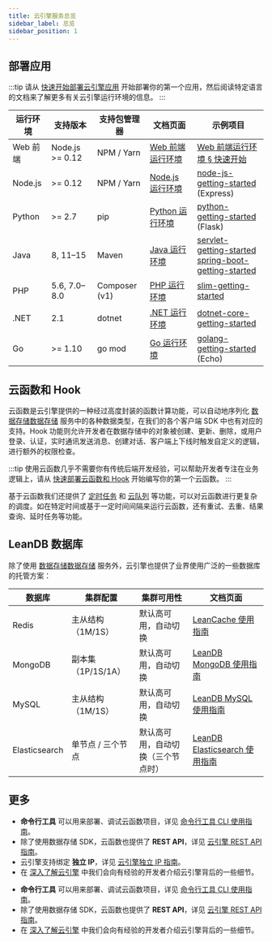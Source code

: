```yaml
---
title: 云引擎服务总览
sidebar_label: 总览
sidebar_position: 1
---
```



<PlatformIntroduction />

## 部署应用

:::tip
请从 [快速开始部署云引擎应用](/sdk/engine/deploy/getting-started/) 开始部署你的第一个应用，然后阅读特定语言的文档来了解更多有关云引擎运行环境的信息。
:::

| 运行环境 | 支持版本        | 支持包管理器  | 文档页面                                       | 示例项目                                                                                                                                                                     |
| -------- | --------------- | ------------- | ---------------------------------------------- | ---------------------------------------------------------------------------------------------------------------------------------------------------------------------------- |
| Web 前端 | Node.js >= 0.12 | NPM / Yarn    | [Web 前端运行环境](/sdk/engine/deploy/webapp/) | [Web 前端运行环境 § 快速开始](/sdk/engine/deploy/webapp/#快速开始)                                                                                                           |
| Node.js  | >= 0.12         | NPM / Yarn    | [Node.js 运行环境](/sdk/engine/deploy/nodejs/) | [node-js-getting-started](https://github.com/leancloud/node-js-getting-started/) (Express)                                                                                   |
| Python   | >= 2.7          | pip           | [Python 运行环境](/sdk/engine/deploy/python/)  | [python-getting-started](https://github.com/leancloud/python-getting-started) (Flask)                                                                                        |
| Java     | 8, 11–15        | Maven         | [Java 运行环境](/sdk/engine/deploy/java/)      | [servlet-getting-started](https://github.com/leancloud/servlet-getting-started)<br />[spring-boot-getting-started](https://github.com/leancloud/spring-boot-getting-started) |
| PHP      | 5.6, 7.0–8.0    | Composer (v1) | [PHP 运行环境](/sdk/engine/deploy/php/)        | [slim-getting-started](https://github.com/leancloud/slim-getting-started)                                                                                                    |
| .NET     | 2.1             | dotnet        | [.NET 运行环境](/sdk/engine/deploy/dotnet/)    | [dotnet-core-getting-started](https://github.com/leancloud/dotnet-core-getting-started)                                                                                      |
| Go       | >= 1.10         | go mod        | [Go 运行环境](/sdk/engine/deploy/go/)          | [golang-getting-started](https://github.com/leancloud/golang-getting-started) (Echo)                                                                                         |

## 云函数和 Hook

云函数是云引擎提供的一种经过高度封装的函数计算功能，可以自动地序列化 <Conditional brand="tds">[数据存储](/sdk/storage/features)</Conditional><Conditional brand="leancloud">[数据存储](https://leancloud.cn/docs/storage_overview.html)</Conditional> 服务中的各种数据类型，在我们的各个客户端 SDK 中也有对应的支持。Hook 功能则允许开发者在数据存储中的对象被创建、更新、删除，或用户登录、认证，实时通讯发送消息、创建对话、客户端上下线时触发自定义的逻辑，进行额外的权限检查。

:::tip
使用云函数几乎不需要你有传统后端开发经验，可以帮助开发者专注在业务逻辑上，请从 [快速部署云函数和 Hook](/sdk/engine/functions/getting-started/) 开始编写你的第一个云函数。
:::

基于云函数我们还提供了 [定时任务](/sdk/engine/functions/guides/#定时任务) 和 [云队列](/sdk/engine/functions/cloud-queue/) 等功能，可以对云函数进行更复杂的调度。如在特定时间或基于一定时间间隔来运行云函数，还有重试、去重、结果查询、延时任务等功能。

## LeanDB 数据库

除了使用 <Conditional brand="tds">[数据存储](/sdk/storage/features)</Conditional><Conditional brand="leancloud">[数据存储](https://leancloud.cn/docs/storage_overview.html)</Conditional> 服务外，云引擎也提供了业界使用广泛的一些数据库的托管方案：

| 数据库        | 集群配置           | 集群可用性                         | 文档页面                                                  |
| ------------- | ------------------ | ---------------------------------- | --------------------------------------------------------- |
| Redis         | 主从结构（1M/1S）  | 默认高可用，自动切换               | [LeanCache 使用指南](/sdk/engine/database/redis/)         |
| MongoDB       | 副本集（1P/1S/1A） | 默认高可用，自动切换               | [LeanDB MongoDB 使用指南](/sdk/engine/database/mongo/)    |
| MySQL         | 主从结构（1M/1S）  | 默认高可用，自动切换               | [LeanDB MySQL 使用指南](/sdk/engine/database/mysql/)      |
| Elasticsearch | 单节点 / 三个节点  | 默认高可用，自动切换（三个节点时） | [LeanDB Elasticsearch 使用指南](/sdk/engine/database/es/) |

## 更多

<Conditional region="cn">

- **命令行工具** 可以用来部署、调试云函数项目，详见 [命令行工具 CLI 使用指南](/sdk/engine/cli/)。
- 除了使用数据存储 SDK，云函数也提供了 **REST API**，详见 [云引擎 REST API 指南](/sdk/engine/functions/rest-api/)。
- 云引擎支持绑定 **独立 IP**，详见 [云引擎独立 IP 指南](/sdk/engine/dedicated-IP)。
- 在 [深入了解云引擎](/sdk/engine/deep-dive/) 中我们会向有经验的开发者介绍云引擎背后的一些细节。

</Conditional>

<Conditional region="global">

- **命令行工具** 可以用来部署、调试云函数项目，详见 [命令行工具 CLI 使用指南](/sdk/engine/cli/)。
- 除了使用数据存储 SDK，云函数也提供了 **REST API**，详见 [云引擎 REST API 指南](/sdk/engine/functions/rest-api/)。
- 在 [深入了解云引擎](/sdk/engine/deep-dive/) 中我们会向有经验的开发者介绍云引擎背后的一些细节。

</Conditional>
